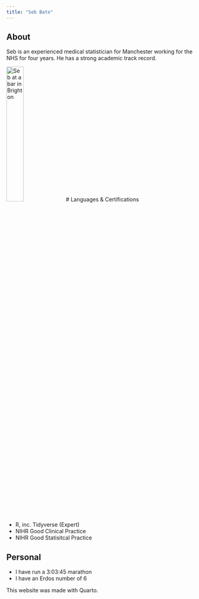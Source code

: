 ```yaml
---
title: "Seb Bate"
---
```


## About

Seb is an experienced medical statistician for Manchester working for the NHS for four years. He has a strong academic track record.

![Seb at a bar in Brighton](images/pfp.jpg){width=30%}
# Languages & Certifications

-   R, inc. Tidyverse (Expert)
-   NIHR Good Clinical Practice
-   NIHR Good Statisitcal Practice

## Personal

- I have run a 3:03:45 marathon
- I have an Erdos number of 6

This website was made with Quarto.